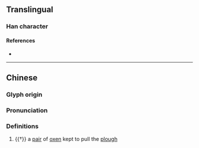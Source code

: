 {{character info}}
==Translingual==

===Han character===
{{Han char|rn=93|rad=牛|as=08|sn=12|four=27581|canj=HQBMC|ids=⿰牜具}}

====References====
* {{Han ref|kx=0702.141|hdz=31813.030|uh=728B|ud=29323|bh=DA6C|bd=55916}}

----

==Chinese==
{{zh-forms|alt=⿰牜⿵冂大:second-round simplified}}

===Glyph origin===
{{Han etym}}

===Pronunciation===
{{zh-pron
|m=jù
|c=
|mc=y
|oc=y
|cat=n
}}

===Definitions===
{{zh-hanzi}}

# {{†}} a [[pair]] of [[oxen]] kept to pull the [[plough]]